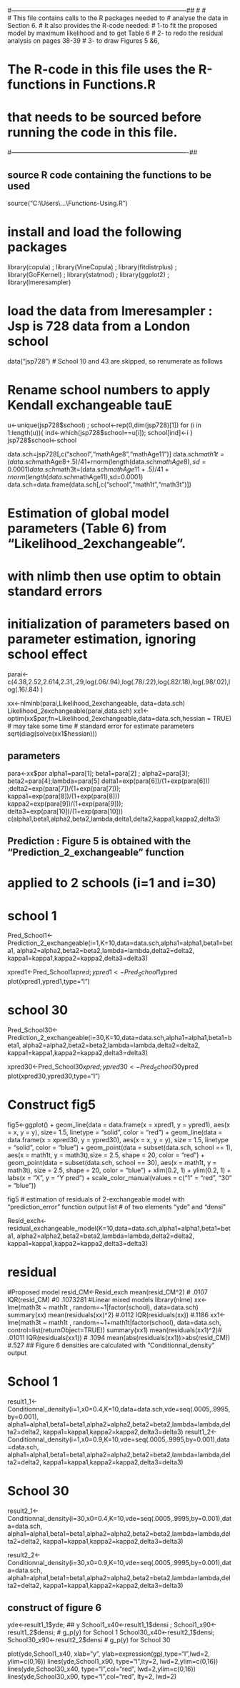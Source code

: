 
#------------------------------------------------------------------------------------##
#
#  
#  This file contains calls to the R packages needed to
#  analyse the data in Section 6.
#  It also provides the R-code needed:
#  1-to fit the proposed model  by maximum likelihood and to get Table 6
#  2- to redo the residual analysis on pages 38-39
#  3- to draw  Figures 5 &6, 

#   The R-code in this file uses the R-functions in Functions.R
#  that needs to be sourced before running the code in this file.
#-------------------------------------------------------------------------------------##



## source R code containing the functions to be used

source("C:\\Users\\...\\Functions-Using.R")

# install and load the following packages

library(copula) ; library(VineCopula) ; library(fitdistrplus) ; library(GoFKernel) ; library(statmod) ; library(ggplot2) ; library(lmeresampler)

# load the data from lmeresampler : Jsp is 728 data from a London school

data("jsp728")  # School 10 and 43 are skipped, so renumerate as follows

# Rename school numbers to apply Kendall exchangeable tauE
u<-unique(jsp728$school) ; school<-rep(0,dim(jsp728)[1])
for (i in 1:length(u)){ ind<-which(jsp728$school==u[i]); school[ind]<-i }
jsp728$school<-school

data.sch=jsp728[,c("school","mathAge8","mathAge11")]
data.sch$math1t=(data.sch$mathAge8+.5)/41+rnorm(length(data.sch$mathAge8),sd=0.0001)
data.sch$math3t=(data.sch$mathAge11+.5)/41+rnorm(length(data.sch$mathAge11),sd=0.0001)
data.sch=data.frame(data.sch[,c("school","math1t","math3t")])


# Estimation of global model parameters (Table 6) from "Likelihood_2exchangeable". 
# with nlimb then use optim to obtain standard errors
# initialization of parameters based on parameter estimation, ignoring school effect

parai<-c(4.38,2.52,2.614,2.31,.29,log(.06/.94),log(.78/.22),log(.82/.18),log(.98/.02),log(.16/.84) )

xx<-nlminb(parai,Likelihood_2exchangeable, data=data.sch)
Likelihood_2exchangeable(parai,data.sch)
xx1<-optim(xx$par,fn=Likelihood_2exchangeable,data=data.sch,hessian = TRUE)
# may take some time
# standard error for estimate parameters
sqrt(diag(solve(xx1$hessian)))



## parameters
para<-xx$par
alpha1=para[1]; beta1=para[2] ;
alpha2=para[3]; beta2=para[4];lambda=para[5] 
delta1=exp(para[6])/(1+exp(para[6])) ;delta2=exp(para[7])/(1+exp(para[7]));
kappa1=exp(para[8])/(1+exp(para[8]))
kappa2=exp(para[9])/(1+exp(para[9])); delta3=exp(para[10])/(1+exp(para[10]))
c(alpha1,beta1,alpha2,beta2,lambda,delta1,delta2,kappa1,kappa2,delta3)

## Prediction : Figure 5 is obtained with the "Prediction_2_exchangeable" function
# applied to 2 schools (i=1 and i=30)

# school 1
Pred_School1<-Prediction_2_exchangeable(i=1,K=10,data=data.sch,alpha1=alpha1,beta1=beta1,
                          alpha2=alpha2,beta2=beta2,lambda=lambda,delta2=delta2,
                          kappa1=kappa1,kappa2=kappa2,delta3=delta3)


xpred1<-Pred_School1$xpred; ypred1<-Pred_School1$ypred
plot(xpred1,ypred1,type="l")

# school 30
Pred_School30<-Prediction_2_exchangeable(i=30,K=10,data=data.sch,alpha1=alpha1,beta1=beta1,
                                        alpha2=alpha2,beta2=beta2,lambda=lambda,delta2=delta2,
                                        kappa1=kappa1,kappa2=kappa2,delta3=delta3)

xpred30<-Pred_School30$xpred; ypred30<-Pred_School30$ypred
plot(xpred30,ypred30,type="l")

# Construct fig5

fig5<-ggplot() +
  geom_line(data = data.frame(x = xpred1, y = ypred1), aes(x = x, y = y), size= 1.5, linetype = "solid", color = "red") +
  geom_line(data = data.frame(x = xpred30, y = ypred30), aes(x = x, y = y), size = 1.5, linetype = "solid", color = "blue") +
  geom_point(data = subset(data.sch, school == 1), aes(x = math1t, y = math3t),size = 2.5, shape = 20, color = "red") +
  geom_point(data = subset(data.sch, school == 30), aes(x = math1t, y = math3t), size = 2.5, shape = 20, color = "blue") +
  xlim(0.2, 1) +
  ylim(0.2, 1) +
  labs(x = "X", y = "Y pred") +
  scale_color_manual(values = c("1" = "red", "30" = "blue"))


fig5
# estimation of residuals of 2-exchangeable model with "prediction_error" function output list
# of two elements "yde" and "densi"


Resid_exch<-residual_exchangeable_model(K=10,data=data.sch,alpha1=alpha1,beta1=beta1,
                                        alpha2=alpha2,beta2=beta2,lambda=lambda,delta2=delta2,
                                        kappa1=kappa1,kappa2=kappa2,delta3=delta3)

# residual 
#Proposed model
resid_CM<-Resid_exch
mean(resid_CM^2)  #  .0107
IQR(resid_CM) #0  .1073281
#Linear mixed models
library(nlme)
xx<-lme(math3t ~ math1t , random=~1|factor(school), data=data.sch)
summary(xx)
mean(residuals(xx)^2) #.0112
IQR(residuals(xx)) #.1186
xx1<-lme(math3t ~ math1t , random=~1+math1t|factor(school), data=data.sch,  control=list(returnObject=TRUE))
summary(xx1)
mean(residuals(xx1)^2)# .01011
IQR(residuals(xx1))  # .1094
mean(abs(residuals(xx1))>abs(resid_CM)) #.527
## Figure 6 densities are calculated with "Conditionnal_density" output 

# School 1 
result1_1<-Conditionnal_density(i=1,x0=0.4,K=10,data=data.sch,vde=seq(.0005,.9995,by=0.001),
                                alpha1=alpha1,beta1=beta1,alpha2=alpha2,beta2=beta2,lambda=lambda,delta2=delta2,
                                kappa1=kappa1,kappa2=kappa2,delta3=delta3)
result1_2<-Conditionnal_density(i=1,x0=0.9,K=10,vde=seq(.0005,.9995,by=0.001),data=data.sch,
                                alpha1=alpha1,beta1=beta1,alpha2=alpha2,beta2=beta2,lambda=lambda,delta2=delta2,
                                kappa1=kappa1,kappa2=kappa2,delta3=delta3)

# School 30
result2_1<-Conditionnal_density(i=30,x0=0.4,K=10,vde=seq(.0005,.9995,by=0.001),data=data.sch,
                                alpha1=alpha1,beta1=beta1,alpha2=alpha2,beta2=beta2,lambda=lambda,delta2=delta2,
                                kappa1=kappa1,kappa2=kappa2,delta3=delta3)

result2_2<-Conditionnal_density(i=30,x0=0.9,K=10,vde=seq(.0005,.9995,by=0.001),data=data.sch,
                                alpha1=alpha1,beta1=beta1,alpha2=alpha2,beta2=beta2,lambda=lambda,delta2=delta2,
                                kappa1=kappa1,kappa2=kappa2,delta3=delta3)


## construct of figure 6

yde<-result1_1$yde;  ## y
School1_x40<-result1_1$densi ; School1_x90<-result1_2$densi; # g_p(y) for School 1
School30_x40<-result2_1$densi; School30_x90<-result2_2$densi # g_p(y) for School 30

plot(yde,School1_x40, xlab="y", ylab=expression(g[p](y)),type="l",lwd=2, ylim=c(0,16))
lines(yde,School1_x90, type="l",lty=2, lwd=2,ylim=c(0,16))
lines(yde,School30_x40, type="l",col="red", lwd=2,ylim=c(0,16))
lines(yde,School30_x90, type="l",col="red", lty=2, lwd=2)


